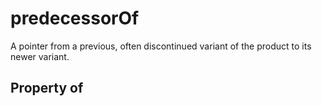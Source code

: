 # predecessorOf

A pointer from a previous, often discontinued variant of the product to its newer variant.

## Property of




